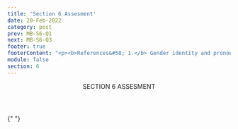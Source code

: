```yaml
---
title: 'Section 6 Assesment'
date: 20-Feb-2022
category: post
prev: MB-S6-Q1
next: MB-S6-Q3
footer: true
footerContent: "<p><b>References&#58; 1.</b> Gender identity and pronoun use&#58; a guide for pediatric health care professionals. Boston’s Children’s Hospital. 2017. Accessed May 20, 2022. <a href='https://www.childrenshospital.org/sites/default/files/media_migration/d9874254-a495-45a4-afbb-9ee7096bd4d8.pdf'>https://www.childrenshospital.org/sites/default/files/media_migration/d9874254-a495-45a4-afbb-9ee7096bd4d8.pdf</a> <b>2.</b> Foster H. Gender Pronouns: A Provider’s Guide to Referring to Transgender Patients. February 11, 2019. Accessed May 20, 2022. <a href='https://www.prideinpractice.org/articles/transgender-pronouns-guide/'>https://www.prideinpractice.org/articles/transgender-pronouns-guide/</a></p>"
module: false
section: 6
---
```


<Header>
  SECTION 6<span className="text-red"> ASSESMENT</span>
</Header>

{" "}

<Quiz
  title="What is one way to respect gender identity?"
  options="Assume a person's pronouns based on physical appearance
  Introduce yourself beginning with your pronouns
  Limit questions on patient intake forms
  None of the above"
  answer="1"
  response="One way to make someone feel comfortable about using their pronouns is by introducing your pronouns to them<sup>1,2</sup>."
/>
